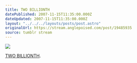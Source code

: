 ```yaml
---
title: TWO BILLIONTH
datePublished: 2007-11-15T11:35:00.000Z
dateUpdated: 2007-11-15T11:35:00.000Z
layout: "../../../layouts/posts/post.astro"
originalUrl: https://stream.anglepoised.com/post/19485935
source: tumblr stream
---
```


![](/images/notes/two-billionth.jpg)

[TWO BILLIONTH](http://www.flickr.com/photos/88646149@N00/2000000000/).
